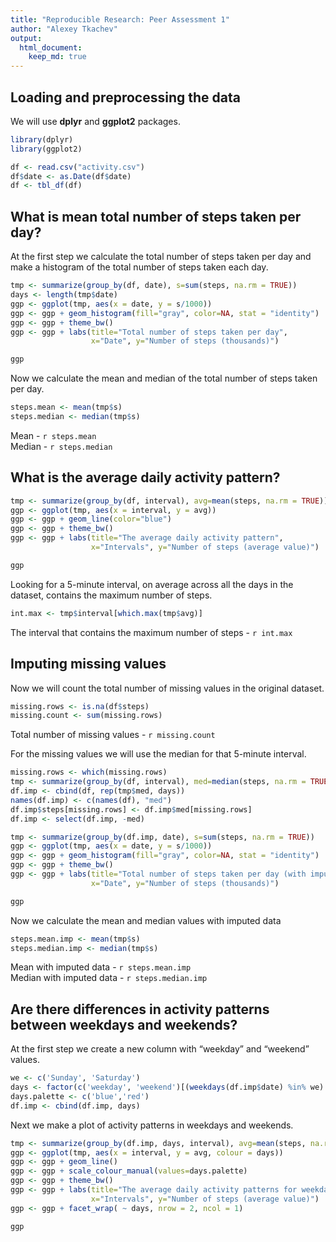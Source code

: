 ```yaml
---
title: "Reproducible Research: Peer Assessment 1"
author: "Alexey Tkachev"
output: 
  html_document:
    keep_md: true
---
```



## Loading and preprocessing the data
We will use **dplyr** and **ggplot2** packages.  
```r
library(dplyr)
library(ggplot2)
```

```r
df <- read.csv("activity.csv")
df$date <- as.Date(df$date)
df <- tbl_df(df)
```


## What is mean total number of steps taken per day?
At the first step we calculate the total number of steps taken per day and make a histogram of the total number of steps taken each day.
```r
tmp <- summarize(group_by(df, date), s=sum(steps, na.rm = TRUE))
days <- length(tmp$date)
ggp <- ggplot(tmp, aes(x = date, y = s/1000))
ggp <- ggp + geom_histogram(fill="gray", color=NA, stat = "identity")
ggp <- ggp + theme_bw()
ggp <- ggp + labs(title="Total number of steps taken per day",
                  x="Date", y="Number of steps (thousands)")
```
 
```r
ggp
```

Now we calculate the mean and median of the total number of steps taken per day.
```r
steps.mean <- mean(tmp$s)
steps.median <- median(tmp$s)
```
Mean - `r steps.mean`  
Median - `r steps.median`  


## What is the average daily activity pattern?
```r
tmp <- summarize(group_by(df, interval), avg=mean(steps, na.rm = TRUE))
ggp <- ggplot(tmp, aes(x = interval, y = avg))
ggp <- ggp + geom_line(color="blue")
ggp <- ggp + theme_bw()
ggp <- ggp + labs(title="The average daily activity pattern",
                  x="Intervals", y="Number of steps (average value)")
```

```r
ggp
```

Looking for a 5-minute interval, on average across all the days in the dataset, contains the maximum number of steps.

```r
int.max <- tmp$interval[which.max(tmp$avg)]
```
The interval that contains the maximum number of steps - `r int.max`  

## Imputing missing values
Now we will count the total number of missing values in the original dataset.
```r
missing.rows <- is.na(df$steps)
missing.count <- sum(missing.rows)
```
Total number of missing values - `r missing.count`  

For the missing values we will use the median for that 5-minute interval.  
```r
missing.rows <- which(missing.rows)
tmp <- summarize(group_by(df, interval), med=median(steps, na.rm = TRUE))
df.imp <- cbind(df, rep(tmp$med, days))
names(df.imp) <- c(names(df), "med")
df.imp$steps[missing.rows] <- df.imp$med[missing.rows]
df.imp <- select(df.imp, -med)

tmp <- summarize(group_by(df.imp, date), s=sum(steps, na.rm = TRUE))
ggp <- ggplot(tmp, aes(x = date, y = s/1000))
ggp <- ggp + geom_histogram(fill="gray", color=NA, stat = "identity")
ggp <- ggp + theme_bw()
ggp <- ggp + labs(title="Total number of steps taken per day (with imputed values)",
                  x="Date", y="Number of steps (thousands)")
```

```r
ggp
```

Now we calculate the mean and median values with imputed data
```r
steps.mean.imp <- mean(tmp$s)
steps.median.imp <- median(tmp$s)
```
Mean with imputed data - `r steps.mean.imp`  
Median with imputed data - `r steps.median.imp` 

## Are there differences in activity patterns between weekdays and weekends?
At the first step we create a new column with "weekday" and "weekend" values.
```r
we <- c('Sunday', 'Saturday')
days <- factor(c('weekday', 'weekend')[(weekdays(df.imp$date) %in% we) + 1L])
days.palette <- c('blue','red')
df.imp <- cbind(df.imp, days)
```

Next we make a plot of activity patterns in weekdays and weekends.

```r
tmp <- summarize(group_by(df.imp, days, interval), avg=mean(steps, na.rm = TRUE))
ggp <- ggplot(tmp, aes(x = interval, y = avg, colour = days))
ggp <- ggp + geom_line()
ggp <- ggp + scale_colour_manual(values=days.palette) 
ggp <- ggp + theme_bw()
ggp <- ggp + labs(title="The average daily activity patterns for weekdays and weekends",
                  x="Intervals", y="Number of steps (average value)")
ggp <- ggp + facet_wrap( ~ days, nrow = 2, ncol = 1)
```

```r
ggp
```
